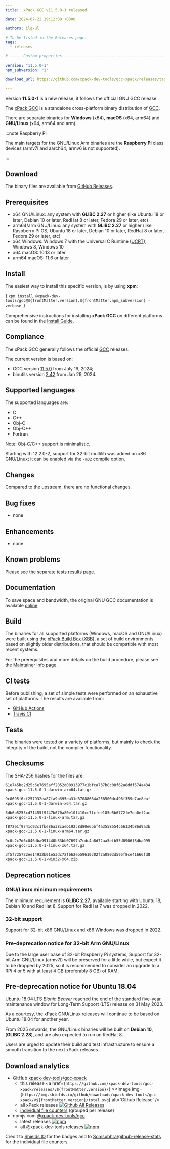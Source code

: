 ```yaml
---
title:  xPack GCC v11.5.0-1 released

date: 2024-07-22 19:12:08 +0300

authors: ilg-ul

# To be listed in the Releases page.
tags:
  - releases

# ----- Custom properties -----------------------------------------------------

version: "11.5.0-1"
npm_subversion: "1"

download_url: https://github.com/xpack-dev-tools/gcc-xpack/releases/tag/v11.5.0-1/

---
```


Version **11.5.0-1** is a new release; it follows the official GNU GCC release.

<!-- truncate -->


The [xPack GCC](https://xpack-dev-tools.github.io/gcc-xpack/)
is a standalone cross-platform binary distribution of
[GCC](https://gcc.gnu.org).

There are separate binaries for **Windows** (x64),
**macOS** (x64, arm64)
and **GNU/Linux** (x64, arm64 and arm).

:::note Raspberry Pi

The main targets for the GNU/Linux Arm
binaries are the **Raspberry Pi** class devices (armv7l and aarch64;
armv6 is not supported).

:::

## Download

The binary files are available from <a href={frontMatter.download_url}>GitHub Releases</a>.

## Prerequisites

- x64 GNU/Linux: any system with **GLIBC 2.27** or higher
  (like Ubuntu 18 or later, Debian 10 or later, RedHat 8 or later,
  Fedora 29 or later, etc)
- arm64/arm GNU/Linux: any system with **GLIBC 2.27** or higher
  (like Raspberry Pi OS, Ubuntu 18 or later, Debian 10 or later, RedHat 8 or later,
  Fedora 29 or later, etc)
- x64 Windows: Windows 7 with the Universal C Runtime
  ([UCRT](https://support.microsoft.com/en-us/topic/update-for-universal-c-runtime-in-windows-c0514201-7fe6-95a3-b0a5-287930f3560c)),
  Windows 8, Windows 10
- x64 macOS: 10.13 or later
- arm64 macOS: 11.6 or later

## Install

The easiest way to install this specific version, is by using **xpm**:

<CodeBlock language="console"> {
`xpm install @xpack-dev-tools/gcc@${frontMatter.version}.${frontMatter.npm_subversion} -verbose
`} </CodeBlock>

Comprehensive instructions for installing **xPack GCC** on different platforms
can be found in the [Install Guide](/docs/install/).

## Compliance

The xPack GCC generally follows the official
[GCC](https://gcc.gnu.org/releases.html) releases.

The current version is based on:

- GCC version [11.5.0](https://gcc.gnu.org/gcc-13/) from July 19, 2024;
- binutils version
[2.42](https://lists.gnu.org/archive/html/info-gnu/2024-01/msg00016.html)
from Jan 29, 2024.

## Supported languages

The supported languages are:

- C
- C++
- Obj-C
- Obj-C++
- Fortran

Note: Obj-C/C++ support is minimalistic.

Starting with 12.2.0-2, support for 32-bit multilib was added on x86
GNU/Linux; it can be enabled via the `-m32` compile option.

## Changes

Compared to the upstream, there are no functional changes.

## Bug fixes

- none

## Enhancements

- none

## Known problems

Please see the separate
[tests results page](/docs/tests/11.5.0-1/).

## Documentation

To save space and bandwidth, the original GNU GCC documentation is available
[online](https://gcc.gnu.org/onlinedocs/).

## Build

The binaries for all supported platforms
(Windows, macOS and GNU/Linux) were built using the
[xPack Build Box (XBB)](https://xpack.github.io/xbb/), a set
of build environments based on slightly older distributions, that should be
compatible with most recent systems.

For the prerequisites and more details on the build procedure, please see the
[Maintainer Info](/docs/maintainer/) page.

## CI tests

Before publishing, a set of simple tests were performed on an exhaustive
set of platforms. The results are available from:

- [GitHub Actions](https://github.com/xpack-dev-tools/gcc-xpack/actions/)
- [Travis CI](https://app.travis-ci.com/github/xpack-dev-tools/gcc-xpack/builds/)

## Tests

The binaries were tested on a variety of platforms,
but mainly to check the integrity of the
build, not the compiler functionality.

## Checksums

The SHA-256 hashes for the files are:

```txt
61e745bc2d25c6e7695aff2052d00913977c1bfca737b8c08f62a8ddf574a434
xpack-gcc-11.5.0-1-darwin-arm64.tar.gz

9c8695f6cf257932ea87fa9b395ea31d87088664a258500dc496f359e7ae8eaf
xpack-gcc-11.5.0-1-darwin-x64.tar.gz

6db6b5253cd71455f9f47b670a80e10f410cc7fcfee185e5b6772fe7da0ef2ac
xpack-gcc-11.5.0-1-linux-arm.tar.gz

f872e1f9741c93c1fbe86a38caeb192c8d80e6bbf4a3558554c66134b86d9a3b
xpack-gcc-11.5.0-1-linux-arm64.tar.gz

9c0c2c7d6c046dba991440b33bb07697a7cdc4a8d72aa5efb55d0906f8dba995
xpack-gcc-11.5.0-1-linux-x64.tar.gz

3f5f725722ee14932b01e53dc72f662eb59610302f2a0803d595f8ce41666fd8
xpack-gcc-11.5.0-1-win32-x64.zip

```

## Deprecation notices

### GNU/Linux minimum requirements

The minimum requirement is **GLIBC 2.27**, available starting
with Ubuntu 18, Debian 10 and RedHat 8.
Support for RedHat 7 was dropped in 2022.

### 32-bit support

Support for 32-bit x86 GNU/Linux and x86 Windows was
dropped in 2022.

### Pre-deprecation notice for 32-bit Arm GNU/Linux

Due to the large user base of 32-bit Raspberry Pi systems,
Support for 32-bit Arm GNU/Linux (armv7l) will be preserved
for a little while, but expect it to be dropped by 2025,
so it is recommended to consider an upgrade to a RPi 4 or 5 with
at least 4 GB (preferably 8 GB) of RAM.

## Pre-deprecation notice for Ubuntu 18.04

Ubuntu 18.04 LTS _Bionic Beaver_ reached the end of the standard five-year
maintenance window for Long-Term Support (LTS) release on 31 May 2023.

As a courtesy, the xPack GNU/Linux releases will continue to be based on
Ubuntu 18.04 for another year.

From 2025 onwards, the GNU/Linux binaries will be built on **Debian 10**,
(**GLIBC 2.28**), and are also expected to run on RedHat 8.

Users are urged to update their build and test infrastructure to
ensure a smooth transition to the next xPack releases.

## Download analytics

- GitHub [xpack-dev-tools/gcc-xpack](https://github.com/xpack-dev-tools/gcc-xpack/)
  - this release <a href={`https://github.com/xpack-dev-tools/gcc-xpack/releases/v${frontMatter.version}/`} ><Image img={`https://img.shields.io/github/downloads/xpack-dev-tools/gcc-xpack/v${frontMatter.version}/total.svg`} alt='Github Release' /></a>
  - all xPack releases [![Github All Releases](https://img.shields.io/github/downloads/xpack-dev-tools/gcc-xpack/total.svg)](https://github.com/xpack-dev-tools/gcc-xpack/releases/)
  - [individual file counters](https://somsubhra.github.io/github-release-stats/?username=xpack-dev-tools&repository=gcc-xpack) (grouped per release)
- npmjs.com [@xpack-dev-tools/gcc](https://www.npmjs.com/package/@xpack-dev-tools/gcc)
  - latest releases [![npm](https://img.shields.io/npm/dw/@xpack-dev-tools/gcc.svg)](https://www.npmjs.com/package/@xpack-dev-tools/gcc/)
  - all @xpack-dev-tools releases [![npm](https://img.shields.io/npm/dt/@xpack-dev-tools/gcc.svg)](https://www.npmjs.com/package/@xpack-dev-tools/gcc/)

Credit to [Shields IO](https://shields.io) for the badges and to
[Somsubhra/github-release-stats](https://github.com/Somsubhra/github-release-stats)
for the individual file counters.
